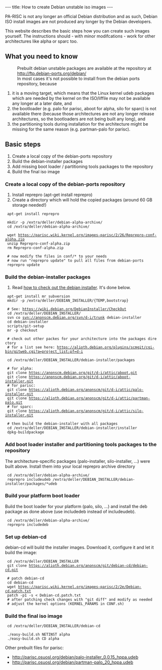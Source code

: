 ---
title: How to create Debian unstable iso images
---

PA-RISC is not any longer an official Debian distribution and as such, Debian ISO install images are not produced any longer by the Debian developers.

This website describes the basic steps how you can create such images yourself.
The instructions should - with minor modifcations - work for other architectures like alpha or sparc too.


== What you need to know ==
: Prebuilt debian unstable packages are available at the repository at http://ftp.debian-ports.org/debian/
: In most cases it's not possible to install from the debian ports repository, because
# it is a moving target, which means that the Linux kernel udeb packages which are needed by the kernel on the ISO/liffile may not be available any longer at a later date, and
# the bootloader (e.g. palo for parisc, aboot for alpha, silo for sparc) is not available there (because those architectures are not any longer release architectures, so the bootloaders are not being built any long), and 
# the partitioning tools during installation for the architecture might be missing for the same reason (e.g. partman-palo for parisc).

== Basic steps ==
# Create a local copy of the debian-ports repository
# Build the debian-installer packages
# Add missing boot loader / partitioning tools packages to the repository
# Build the final iso image

=== Create a local copy of the debian-ports repository ===
# Install reprepro (apt-get install reprepro)
# Create a directory which will hold the copied packages (around 60 GB storage needed!)

  apt-get install reprepro
  
  mkdir -p /extra/deller/debian-alpha-archive/
  cd /extra/deller/debian-alpha-archive/
  
  wget https://parisc.wiki.kernel.org/images-parisc/2/26/Reprepro-conf-alpha.zip
  unzip Reprepro-conf-alpha.zip
  rm Reprepro-conf-alpha.zip
  
  # now modify the files in conf/* to your needs
  # now run "reprepro update" to pull all files from debian-ports
  reprepro update

=== Build the debian-installer packages ===
# Read [https://wiki.debian.org/DebianInstaller/CheckOut|on how to check out the debian installer]. It's done below.

  apt-get install mr subversion
  mkdir -p /extra/deller/DEBIAN_INSTALLER/{TEMP,bootstrap}
  
  # See: https://wiki.debian.org/DebianInstaller/CheckOut
  cd /extra/deller/DEBIAN_INSTALLER/
  svn co svn://anonscm.debian.org/svn/d-i/trunk debian-installer
  cd debian-installer
  scripts/git-setup
  mr -p checkout
  
  # check out other packes for your architecture into the packages directory
  # for a list see here: https://alioth.debian.org/plugins/scmgit/cgi-bin/gitweb.cgi?a=project_list;pf=d-i
  
  cd /extra/deller/DEBIAN_INSTALLER/debian-installer/packages
  
  # for alpha:
  git clone https://anonscm.debian.org/git/d-i/attic/aboot.git
  git clone https://anonscm.debian.org/git/d-i/attic/aboot-installer.git
  # for parisc:
  git clone https://alioth.debian.org/anonscm/git/d-i/attic/palo-installer.git
  git clone https://alioth.debian.org/anonscm/git/d-i/attic/partman-palo.git
  # for sparc:
  git clone https://alioth.debian.org/anonscm/git/d-i/attic/silo-installer.git
  
  # then build the debian-installer with all packages
  cd /extra/deller/DEBIAN_INSTALLER/debian-installer/installer
  dpkg-buildpackage

=== Add boot loader installer and partitioning tools packages to the repository ===
The architecture-specific packages (palo-installer, silo-installer, ...) were built above.
Install them into your local reprepro archive directory
  cd /extra/deller/debian-alpha-archive/
  reprepro includeudeb /extra/deller/DEBIAN_INSTALLER/debian-installer/packages/*udeb

=== Build your platform boot loader ===
Build the boot loader for your platform (palo, silo, ...) and install the deb package 
as done above (use includedeb instead of includeudeb). 
  cd /extra/deller/debian-alpha-archive/
  reprepro includedeb <path_to_your_bootloader>

=== Set up debian-cd ===
debian-cd will build the installer images.
Download it, configure it and let it build the image:

  cd /extra/deller/DEBIAN_INSTALLER
  git clone https://alioth.debian.org/anonscm/git/debian-cd/debian-cd.git
  
  # patch debian-cd
  cd debian-cd
  wget https://parisc.wiki.kernel.org/images-parisc/2/2e/Debian-cd.patch.txt
  patch -p1 -s < Debian-cd.patch.txt
  # after patching check changes with "git diff" and modify as needed
  # adjust the kernel options (KERNEL_PARAMS in CONF.sh)

=== Build the final iso image ===

  cd /extra/deller/DEBIAN_INSTALLER/debian-cd
  
  ./easy-build.sh NETINST alpha
  ./easy-build.sh CD alpha





Other prebuilt files for parisc:
* http://parisc.osuosl.org/debian/palo-installer_0.0.15_hppa.udeb
* http://parisc.osuosl.org/debian/partman-palo_20_hppa.udeb